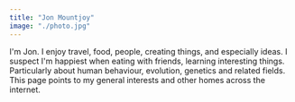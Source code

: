 ```yaml
---
title: "Jon Mountjoy"
image: "./photo.jpg"
---
```


I'm Jon.  I enjoy travel, food, people, creating things, and especially ideas. I suspect I'm happiest when eating with friends, learning interesting things. Particularly about human behaviour, evolution, genetics and related fields. This page points to my general interests and other homes across the internet.